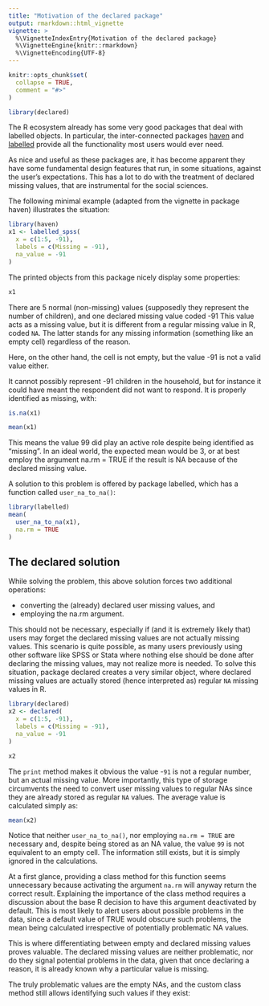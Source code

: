 ```yaml
---
title: "Motivation of the declared package"
output: rmarkdown::html_vignette
vignette: >
  %\VignetteIndexEntry{Motivation of the declared package}
  %\VignetteEngine{knitr::rmarkdown}
  %\VignetteEncoding{UTF-8}
---
```


```r
knitr::opts_chunk$set(
  collapse = TRUE,
  comment = "#>"
)
```

```r
library(declared)
```

The R ecosystem already has some very good packages that deal with labelled objects. In
particular, the inter-connected packages [haven](https://haven.tidyverse.org/) and
[labelled](http://larmarange.github.io/labelled/) provide all the functionality
most users would ever need.

As nice and useful as these packages are, it has become apparent they have some fundamental
design features that run, in some situations, against the user’s expectations. This has a lot
to do with the treatment of declared missing values, that are instrumental for the social
sciences.

The following minimal example (adapted from the vignette in package haven) illustrates
the situation:

```r
library(haven)
x1 <- labelled_spss(
  x = c(1:5, -91),
  labels = c(Missing = -91),
  na_value = -91
)
```

The printed objects from this package nicely display some properties:

```r
x1
```

There are 5 normal (non-missing) values (supposedly they represent the number of children),
and one declared missing value coded -91 This value acts as a missing value, but it is
different from a regular missing value in R, coded `NA`. The latter stands for any missing
information (something like an empty cell) regardless of the reason.

Here, on the other hand, the cell is not empty, but the value -91 is not a valid value either.

It cannot possibly represent -91 children in the household, but for instance it could have
meant the respondent did not want to respond. It is properly identified as missing, with:

```r
is.na(x1)
```

```r
mean(x1)
```

This means the value 99 did play an active role despite being identified as “missing”. In an
ideal world, the expected mean would be 3, or at best employ the argument na.rm = TRUE
if the result is NA because of the declared missing value.

A solution to this problem is offered by package labelled, which has a function called
`user_na_to_na()`:

```r
library(labelled)
mean(
  user_na_to_na(x1),
  na.rm = TRUE
)
```
## The declared solution

While solving the problem, this above solution forces two additional operations:

- converting the (already) declared user missing values, and
- employing the na.rm argument.

This should not be necessary, especially if (and it is extremely likely that) users may forget the declared missing values are not actually missing values. This scenario is quite possible, as many users previously using other software like SPSS or Stata where nothing else should be done after declaring the missing values, may not realize more is needed.
To solve this situation, package declared creates a very similar object, where declared
missing values are actually stored (hence interpreted as) regular `NA` missing values in R.

```r
library(declared)
x2 <- declared(
  x = c(1:5, -91),
  labels = c(Missing = -91),
  na_value = -91
)

x2
```

The `print` method makes it obvious the value -`91` is not a regular number, but an actual
missing value. More importantly, this type of storage circumvents the need to convert user
missing values to regular NAs since they are already stored as regular `NA` values.
The average value is calculated simply as:

```r
mean(x2)
```

Notice that neither `user_na_to_na()`, nor employing `na.rm = TRUE` are necessary and,
despite being stored as an NA value, the value `99` is not equivalent to an empty cell. The
information still exists, but it is simply ignored in the calculations.

At a first glance, providing a class method for this function seems unnecessary because
activating the argument `na.rm` will anyway return the correct result. Explaining the
importance of the class method requires a discussion about the base R decision to have this
argument deactivated by default. This is most likely to alert users about possible problems
in the data, since a default value of TRUE would obscure such problems, the mean being
calculated irrespective of potentially problematic NA values.

This is where differentiating between empty and declared missing values proves valuable.
The declared missing values are neither problematic, nor do they signal potential problems
in the data, given that once declaring a reason, it is already known why a particular value
is missing.

The truly problematic values are the empty NAs, and the custom class method still allows
identifying such values if they exist:
